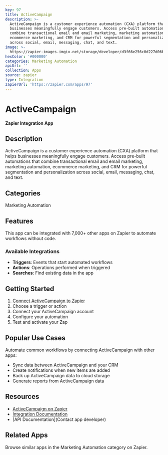 ```yaml
---
key: 97
title: ActiveCampaign
description: >-
  ActiveCampaign is a customer experience automation (CXA) platform that helps
  businesses meaningfully engage customers. Access pre-built automations that
  combine transactional email and email marketing, marketing automation,
  ecommerce marketing, and CRM for powerful segmentation and personalization
  across social, email, messaging, chat, and text.
image: >-
  https://zapier-images.imgix.net/storage/developer/d3f66e256c0d227d06b0686d724badad.png?auto=format%2Ccompress&ixlib=python-3.0.0&q=50
hexColor: '#000000'
categories: Marketing Automation
apiUrl: ''
collection: Apps
source: zapier
type: Integration
zapierUrl: 'https://zapier.com/apps/97'
---
```

# ActiveCampaign

**Zapier Integration App**

## Description

ActiveCampaign is a customer experience automation (CXA) platform that helps businesses meaningfully engage customers. Access pre-built automations that combine transactional email and email marketing, marketing automation, ecommerce marketing, and CRM for powerful segmentation and personalization across social, email, messaging, chat, and text.

## Categories

Marketing Automation

## Features

This app can be integrated with 7,000+ other apps on Zapier to automate workflows without code.

### Available Integrations

- **Triggers**: Events that start automated workflows
- **Actions**: Operations performed when triggered
- **Searches**: Find existing data in the app

## Getting Started

1. [Connect ActiveCampaign to Zapier](https://zapier.com/apps/97)
2. Choose a trigger or action
3. Connect your ActiveCampaign account
4. Configure your automation
5. Test and activate your Zap

## Popular Use Cases

Automate common workflows by connecting ActiveCampaign with other apps:

- Sync data between ActiveCampaign and your CRM
- Create notifications when new items are added
- Back up ActiveCampaign data to cloud storage
- Generate reports from ActiveCampaign data

## Resources

- [ActiveCampaign on Zapier](https://zapier.com/apps/97)
- [Integration Documentation](https://zapier.com/apps/97/integrations)
- [API Documentation](Contact app developer)

## Related Apps

Browse similar apps in the Marketing Automation category on Zapier.
